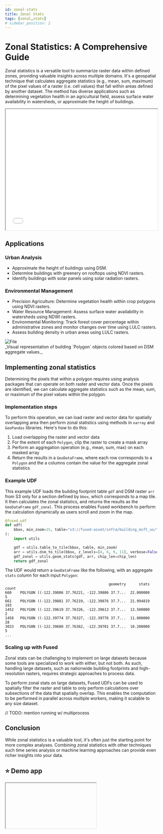 ```yaml
---
id: zonal-stats
title: Zonal Stats
tags: [zonal,stats]
# sidebar_position: 2
---
```


# Zonal Statistics: A Comprehensive Guide

Zonal statistics is a versatile tool to summarize raster data within defined zones, providing valuable insights across multiple domains. It's a geospatial technique that calculates aggregate statistics (e.g., mean, sum, maximum) of the pixel values of a raster (i.e. cell values) that fall within areas defined by another dataset. The method has diverse applications such as determining vegetation health in an agricultural field, assess surface water availability in watersheds, or approximate the height of buildings.


<iframe src="/img/deckgl_vector_zstats.html"  height="400px" width="100%" scrolling="no"></iframe>


## Applications

### Urban Analysis

- Approximate the height of buildings using DSM.
- Determine buildings with greenery on rooftops using NDVI rasters.
- Identify buildings with solar panels using solar radiation rasters.

### Environmental Management

- Precision Agriculture: Determine vegetation health within crop polygons using NDVI rasters.
- Water Resource Management: Assess surface water availability in watersheds using NDWI rasters.
- Environmental Monitoring: Track forest cover percentage within administrative zones and monitor changes over time using LULC rasters.
- Assess building density in urban areas using LULC rasters.


<div style={{textAlign: 'center'}}>
<img src="https://camo.githubusercontent.com/c2f7fcebe282d2834a24b95de0d2dca7cfbced457e7193f921afe2672ae9f771/68747470733a2f2f66757365642d6d616769632e73332e75732d776573742d322e616d617a6f6e6177732e636f6d2f7468756d626e61696c732f756466732d73746167696e672f44534d5f5a6f6e616c5f53746174732e706e67" alt="File" style={{width: 600}} />
</div>
_Visual representation of building `Polygon` objects colored based on DSM aggregate values._ 

## Implementing zonal statistics

Determining the pixels that within a polygon requires using analysis packages that can operate on both raster and vector data. Once the pixels are identified, we can calculate aggregate statistics such as the mean, sum, or maximum of the pixel values within the polygon. 

### Implementation steps

To perform this operation, we can load raster and vector data for spatially overlapping area then perform zonal statistics using methods in `xarray` and `GeoPandas` libraries. Here's how to do this:

1. Load overlapping the raster and vector data
2. For the extent of each `Polygon`, clip the raster to create a mask array
3. Perform an aggregation operation (e.g., mean, sum, max) on each masked array
4. Return the results in a `GeoDataFrame`, where each row corresponds to a `Polygon` and the a columns contain the value for the aggregate zonal statistics


### Example UDF

This example UDF loads the building footprint table `gdf` and DSM raster `arr` from S3 only for a section defined by `bbox`, which corresponds to a map tile. It then calculates the zonal statistics, and returns the results as the `GeoDataFrame` `gdf_zonal`. This process enables Fused workbench to perform the calculation dynamically as users scroll and zoom in the map. 

```python
@fused.udf
def udf(
    bbox, min_zoom=15, table="s3://fused-asset/infra/building_msft_us/", chip_len=256
):
    import utils

    gdf = utils.table_to_tile(bbox, table, min_zoom)
    arr = utils.dsm_to_tile(bbox, z_levels=[4, 6, 9, 11], verbose=False)
    gdf_zonal = utils.geom_stats(gdf, arr, chip_len=chip_len)
    return gdf_zonal
```

The UDF would return a `GeoDataFrame` like the following, with an aggregate `stats` column for each input `Polygon`:

```plaintext
                                                geometry      stats  count
660    POLYGON ((-122.39806 37.76221, -122.39806 37.7...  22.000000      5
661    POLYGON ((-122.39881 37.76219, -122.39876 37.7...  21.994819    193
1452   POLYGON ((-122.39619 37.76326, -122.39613 37.7...  13.500000      2
1458   POLYGON ((-122.39774 37.76327, -122.39776 37.7...  11.000000     28
3033   POLYGON ((-122.39680 37.76362, -122.39701 37.7...  10.200000      5
...
```


### Scaling up with Fused 

Zonal stats can be challenging to implement on large datasets because some tools are specialized to work with either, but not both. As such, handling large datasets, such as nationwide building footprints and high-resolution rasters, requires strategic approaches to process data.  

To perform zonal stats on large datasets, Fused UDFs can be used to spatially filter the raster and table to only perform calculations over subsections of the data that spatially overlap. This enables the computation to be performed in parallel across multiple workers, making it scalable to any size dataset.

// TODO: mention running w/ multiprocess

## Conclusion

While zonal statistics is a valuable tool, it's often just the starting point for more complex analyses. Combining zonal statistics with other techniques such time series analysis or machine learning approaches can provide even richer insights into your data. 

## ⭐ Demo app


<Iframe
  id="zonal-stats"
  url="https://staging.fused.io/workbench#app/s/aH4sIAAAAAAAAA91Ye2%2FbNhD%2FKoQCLPZgW5JfsQwIQ7sgRYcWLZp0xVYVLi1RMhuK1EjKsRP4u%2B8oSn7lsWx%2FbMXiBJaO5D1%2Fd7zLnROLhDhTh%2BaFkBoV64TE1wgrVCTXEa%2BpSkuCc0a1WVA64hFXurcgOCGydfq74JihS421Om3XazeSatKKnOrDX3OkF1QhXWohKWy%2BIaeMoVTEpUKCo9uKgwIOVGkaKzQn%2BoYQjjCSWGkiEeYJKgRbZ4IrRM2CxnNGeuhTxYmsCiYkQQtxg7RABZGpkPl9vrCGi0KKFc2xJqAUHCE0W2gkUjQvKUsozxQqFXyBjIRmVBsOpUxxTFAOvmKodX75tt0olmCNFdGVgrVS%2B7zARqELSbneqt9DVyC2Pm6cAm8v3ry7RK%2BYmIMw4I4ip6J8EpIlaHCOumjg5aj14tPgfOC1IwfFuNClJAmarysG7z%2B8hmOiACuNvoQrIY1nt8wV2MsggqSDbqhegK4Dr5sTo8MCYgKeMoZKogQrNRXcarlzSWNnrXDkvGwsvGgsVKBXsy2VIkdvaSyFEqkGmQsaL1BspFBuWXx9bx3y9dD31Cr9kYOuSYUqonoGVRG%2FMhgiK5wX4GQQSCSONV0StkaUsRJQajY%2FE017wWoiM60kN3ukxGtjriQFuIVwbb2NUQYLCtwMOuQ4qziYcyZuhrHe89te%2BDHAc59VFYWilMaWPVfMv5FYA0asxR8VkQqCzbfm2nNGRryATJ2LFVFNoBVNyBxLg3ItsgwYK0gIdwHkacS7B7gzmje0B7QVpWaUE%2FX4FlBLmJzbQjAnoGZBV5AhS8zKrV%2BsRGPNb6I0ycoFRMUkH9aPOEtV3tryB0QljY1PS6m8UyOojqoFcsUL2ahJzDNwWgXRBMtr1GJQNipuqm2cN5dVSWgt4KuhGzYAhiVVJWb0FpscgdrBCkBsAhGl6XoPxFWQzHFQCeQCf5NnttIcmIOXEFXA0J5FTfCr2lnV0xP0M9RfqFc5LiLOMOQTA3eFaOj1zsbBeNRB3bNBLwg8LxiaAwyvDW5CdBdxBD%2BRUwfBmZq63ntj1lt2za6%2FpBqYV%2FTI6exWTqqMDiNnoXWhpq4LaZWBib20BCt6VLiAULDBXfou6Mg0zUlXLSB8iTuf%2B5OzeDxKPC9NEw8%2BaYw94vmeNxkHQRxPvCQI8HyCh%2FNg6PvpcOSPhrBrcBYMxpPUlSV3NWVEuXe3G%2FduBX%2FrzU%2BJXhdkBgCdWaPCgmc%2F7IhLyB8hw4yIb0rwA2Mq0P%2FntvhDdzjpD92xPxo%2FbIwkUNv5zNaCEArRgRVzUfJEhZ%2B7Z8Oe5w0Cb9wHAFRQgBe%2FPwEQjCaTGhMTPxgMRsHgrN4z8UZDfzjwJ2Nv4A%2B%2F7PEVBY6pXof9g%2FBrIcARRXgXOZqstEEQXE5ZZrE6RXcx15vI2cDWq3fn76bo4%2FmFKTslXFzWDgT3LVzImppqYpi2Ow0qbaweR%2BUrIn6BIN6H5XcBSn%2Fs%2BkE%2FmLj94bj%2FSCifhcuCxtfmLgqvZEn26CncaiQJLzBT%2B2S458Q10I92Z0TPTM2eVbUOvPMZbOog%2BO2P%2Bl8OBG633tBEL8Jh5zAwNpTN86k1p396P0ondZw%2BVDuuwCuHoTr5foL1VxXkSOdtMoALG%2Foxbmfq9h9A939VUb8LU%2F6tPDyiNml4nJ4mucyJXR7uCmAvhuKtf%2BwNOuge0ev53gPkp1PX21valeotyWLx4cJ9LGljJrXm0KaD%2FmZF39hO5YIy04dtm5xdlwpzIXSjdVCgN4EpsW5Ye80mGBgvzQjXdCsdq2zleeiEaGp6R7THZmrl236nV4iitWt12rVAG%2FCnBTYX0RMC7ZaHBDaHDwXObtVzZNpWcTeyqGcoAawf16OqSs0Ybsf5WQw5p%2BvyZMrVORD3qhV0fjOl18z0RvAMOla5vDbJZd9d0yd3l8FhOwUjGgzzsyUlNzOjOwkN81%2FhtRrbWoc4hL6V6jIhoWlgj5YEz%2Bo1nh2t3QqRh%2F7oiFpQHR%2Biv733bN0SMpj%2FWrWLbGvdajfbwENtp%2BNI8kdJJcmhg1fO9LMDZaGAIQ6reo0obR5X1TQID2ssGXxZv8JD1VJSAU851gUTMDXN4WX7D5MujonzBfapi5Kxy1jCHOpMU1MyNn8Ck4LFonwRAAA%3D"
  code={ZONAL_STATS_CODE}
  requirements={[
    "/pyarrow/pyarrow-17.0.0-cp312-cp312-pyodide_2024_0_wasm32.whl",
    "pyodide-unix-timezones",
    "geopandas",
    "requests",
    "xarray",
    "yarl",
    "pydeck",
  ]}
/>
